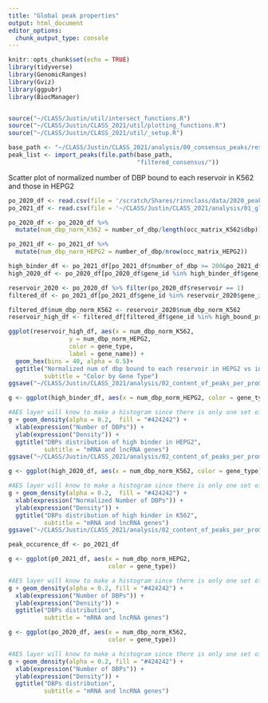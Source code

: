 ```yaml
---
title: "Global peak properties"
output: html_document
editor_options: 
  chunk_output_type: console
---
```


```r
knitr::opts_chunk$set(echo = TRUE)
library(tidyverse)
library(GenomicRanges)
library(Gviz)
library(ggpubr)
library(BiocManager)


source("~/CLASS/Justin/util/intersect_functions.R")
source("~/CLASS/Justin/CLASS_2021/util/plotting_functions.R")
source("~/CLASS/Justin/CLASS_2021/util/_setup.R")
```

```r
base_path <- "~/CLASS/Justin/CLASS_2021/analysis/00_consensus_peaks/results"
peak_list <- import_peaks(file.path(base_path,
                                    "filtered_consensus/"))

```

Scatter plot of normalized number of DBP bound to each reservoir in K562 and those in HEPG2
```r
po_2020_df <- read.csv(file = '/scratch/Shares/rinnclass/data/2020_peak_occurence_df.csv')
po_2021_df <- read.csv(file = '~/CLASS/Justin/CLASS_2021/analysis/01_global_peak_properties/results/peak_occurence_dataframe.csv')

po_2020_df <- po_2020_df %>%
  mutate(num_dbp_norm_K562 = number_of_dbp/length(occ_matrix_K562$dbp))

po_2021_df <- po_2021_df %>%
  mutate(num_dbp_norm_HEPG2 = number_of_dbp/nrow(occ_matrix_HEPG2))

high_binder_df <- po_2021_df[po_2021_df$number_of_dbp >= 200&po_2021_df$number_of_dbp <= 350,]
high_2020_df <- po_2020_df[po_2020_df$gene_id %in% high_binder_df$gene_id,]

reservoir_2020 <- po_2020_df %>% filter(po_2020_df$reservoir == 1)
filtered_df <- po_2021_df[po_2021_df$gene_id %in% reservoir_2020$gene_id,]

filtered_df$num_dbp_norm_K562 <- reservoir_2020$num_dbp_norm_K562
reservoir_high_df <- filtered_df[filtered_df$gene_id %in% high_bound_promoters$gene_id,]

ggplot(reservoir_high_df, aes(x = num_dbp_norm_K562, 
                 y = num_dbp_norm_HEPG2,
                 color = gene_type,
                 label = gene_name)) +
  geom_hex(bins = 40, alpha = 0.5)+
  ggtitle("Normalized num of dbp bound to each reservoir in HEPG2 vs in K562",
          subtitle = "Color by Gene Type") 
ggsave("~/CLASS/Justin/CLASS_2021/analysis/02_content_of_peaks_per_promoter/figures/Normalized_distribution_num_dbp_HEPG2_K562.png", height = 5, width = 8)

g <- ggplot(high_binder_df, aes(x = num_dbp_norm_HEPG2, color = gene_type))

#AES layer will know to make a histogram since there is only one set of values for x.
g + geom_density(alpha = 0.2,  fill = "#424242") +
  xlab(expression("Number of DBPs")) +
  ylab(expression("Density")) +
  ggtitle("DBPs distribution of high binder in HEPG2",
          subtitle = "mRNA and lncRNA genes") 
ggsave("~/CLASS/Justin/CLASS_2021/analysis/02_content_of_peaks_per_promoter/figures/Distribution_high_genes_num_dbp_HEPG2.png", height = 5, width = 8)

g <- ggplot(high_2020_df, aes(x = num_dbp_norm_K562, color = gene_type))

#AES layer will know to make a histogram since there is only one set of values for x.
g + geom_density(alpha = 0.2,  fill = "#424242") +
  xlab(expression("Normalized Number of DBPs")) +
  ylab(expression("Density")) +
  ggtitle("DBPs distribution of high binder in K562",
          subtitle = "mRNA and lncRNA genes") 
ggsave("~/CLASS/Justin/CLASS_2021/analysis/02_content_of_peaks_per_promoter/figures/Distribution_high_genes_num_dbp_K562.png", height = 5, width = 8)
```


```r

peak_occurence_df <- po_2021_df

g <- ggplot(p0_2021_df, aes(x = num_dbp_norm_HEPG2,
                            color = gene_type))

#AES layer will know to make a histogram since there is only one set of values for x.
g + geom_density(alpha = 0.2, fill = "#424242") +
  xlab(expression("Number of DBPs")) +
  ylab(expression("Density")) +
  ggtitle("DBPs distribution",
          subtitle = "mRNA and lncRNA genes") 

g <- ggplot(po_2020_df, aes(x = num_dbp_norm_K562,
                            color = gene_type))

#AES layer will know to make a histogram since there is only one set of values for x.
g + geom_density(alpha = 0.2, fill = "#424242") +
  xlab(expression("Number of DBPs")) +
  ylab(expression("Density")) +
  ggtitle("DBPs distribution",
          subtitle = "mRNA and lncRNA genes") 

```


